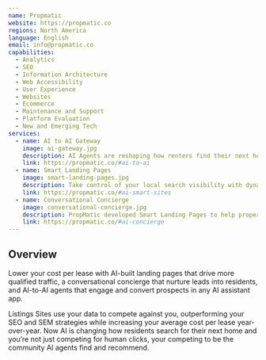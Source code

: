 ```yaml
---
name: Propmatic
website: https://propmatic.co
regions: North America
language: English
email: info@propmatic.co
capabilities:
  - Analytics
  - SEO
  - Information Architecture
  - Web Accessibility
  - User Experience
  - Websites
  - Ecommerce
  - Maintenance and Support
  - Platform Evaluation
  - New and Emerging Tech
services:
  - name: AI to AI Gateway
    image: ai-gateway.jpg
    description: AI Agents are reshaping how renters find their next home. Stay ahead in the AI search race with a hosted MCP service that structures your content, data, and APIs so any third-party AI assistant can find, recommend and act on your listings.
    link: https://propmatic.co/#ai-to-ai
  - name: Smart Landing Pages
    image: smart-landing-pages.jpg
    description: Take control of your local search visibility with dynamically built and optimized landing pages designed for today’s evolving search behaviors.
    link: https://propmatic.co/#ai-smart-sites
  - name: Conversational Concierge
    image: conversational-concierge.jpg
    description: PropMatic developed Smart Landing Pages to help property managers and marketers lower their cost per lead by leveraging AI-generated, search-optimized web pages.
    link: https://propmatic.co/#ai-concierge
---
```


## Overview

Lower your cost per lease with AI-built landing pages that drive more qualified traffic, a conversational concierge that nurture leads into residents, and AI-to-AI agents that engage and convert prospects in any AI assistant app.

Listings Sites use your data to compete against you, outperforming your SEO and SEM strategies while increasing your average cost per lease year-over-year. Now AI is changing how residents search for their next home and you’re not just competing for human clicks, your competing to be the community AI agents find and recommend.
